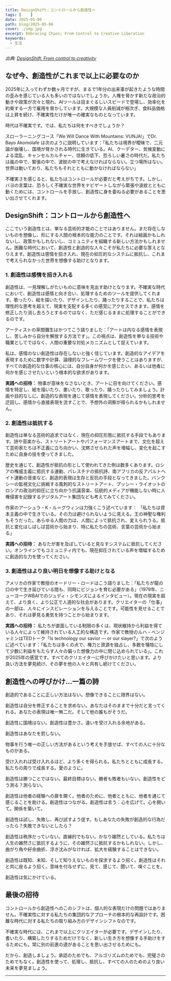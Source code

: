 ```yaml
---
title: DesignShift：コントロールから創造性へ
tags: [    ]
date: 2025-05-06
path: blog/2025-05-06
cover: ./img.jpg
excerpt: Embracing Chaos; From Control to Creative Liberation
keywords:
  - 生活
---
```


*出典: [DesignShift: From control to creativity](https://uxdesign.cc/designshift-from-control-to-creativity-e8a5db6873cd)*

## なぜ今、創造性がこれまで以上に必要なのか

2025年に入ってわずか数ヶ月ですが、まるで1年分の出来事が起きたような時間の歪みを感じている人も多いのではないでしょうか。人権を脅かす新たな政治的動きや政策が次々と現れ、AIツールは目まぐるしいスピードで登場し、効率化を約束する一方で雇用を脅かしています。大規模な人員削減が相次ぎ、食料品価格は上昇を続け、不確実性だけが唯一の確実なものとなっています。

時代は不確実です。では、私たちは何をすべきでしょうか？

スローラーニングコース「We Will Dance With Mountains: VUNJA!」でDr. Bayo Akomolafe は次のように説明しています：「私たちは境界が曖昧で、二元論が崩壊し、国境が脅かされる時代に生きている。AI、クーデター、気候変動による混乱、キャンセルカルチャー、信頼の低下、恐ろしい暑さの時代だ。私たちは嵐の中で、緊張の中で、波紋の中で考えなければならない。立つ場所はない。世界は動いており、私たちもそれとともに動かなければならない」

不確実さを感じると、私たちはコントロールが必要だと考えがちです。しかし、バヨの言葉は、恐ろしく不確実な世界をナビゲートしながら緊張や波紋とともに動くためには、コントロールを手放し、創造性に身を委ねる必要があることを思い出させてくれます。

## DesignShift：コントロールから創造性へ

ここでいう創造性とは、単なる芸術的才能のことではありません。まだ存在しないものを想像し、形にする人間の根本的な能力のことです。それは絵画かもしれないし、政策かもしれないし、コミュニティを組織する新しい方法かもしれません。困難な時代において、創造性と創造的な人々こそが私たちに必要な答えとなりえます。創造性は感情を招き入れ、現在の抑圧的なシステムに抵抗し、これまで考えられなかった世界を想像する助けとなります。

### 1. 創造性は感情を招き入れる

創造性は、一見理解しがたいものに意味を見出す助けとなります。不確実な時代において、創造性は感情と向き合い、処理するためのツールを提供してくれます。歌ったり、絵を描いたり、デザインしたり、踊ったりすることで、私たちは理性的な思考を超えて、現実を支配する多くの感覚にアクセスできます。感情を修正したり消し去ろうとするのではなく、ただ感じるままに処理することができるのです。

アーティストの草間彌生はかつてこう語りました：「アートは内なる感情を表現し、苦しみから自分を解放する方法です」。この視点は、創造性を単なる技術や職業としてではなく、人間の重要な対処メカニズムとして捉えています。

私は、感情のない創造性は存在しないと強く信じています。創造的なアイデアを表現するために数字や計算、論理的なフレームワークを使うことはありますが、すべての創造的な仕事の核心には、自分自身が何かを感じたい、あるいは他者に何かを感じさせたいという根本的な欲求があります。

**実践への招待：** 物事が意味をなさないとき、アートに目を向けてください。感情を特定し、絵を描いたり、書いたり、歌ったり、踊ったりしてみましょう。計画や目的なしに、創造的な表現を通じて感情を表現してください。分析的思考を迂回し、感情から直接表現を流すことで、予想外の洞察が得られるかもしれません。

### 2. 創造性は抵抗する

創造性は単なる芸術的追求ではなく、現在の抑圧形態に抵抗する手段でもあります。詩や音楽から、ストリートアートやパフォーマンスアートまで、文化を超えて芸術家たちは不正義に立ち向かい、沈黙させられた声を増幅し、変化を起こすために自身の技を使ってきました。

歴史を通じて、創造性が抵抗の形として使われてきた例は数多くあります。ロシアの権威主義に抵抗する運動、パレスチナの抵抗詩、南アフリカの反アパルトヘイト運動の音楽など、創造的表現は生存と反抗の手段となってきました。バンクシーの監視文化に挑戦する風刺的なストリートアート、プッシー・ライオットのロシアの政治的抑圧に立ち向かう抗議音楽、伝統的メディアが機能しない時に人権侵害を記録するデジタルアート集団なども考えてみてください。

作家のアーシュラ・K・ル＝グウィンは力強くこう述べています：
「私たちは資本主義の中で生きている。その力は避けられないように見える。王の神聖な権利もそうだった。あらゆる人間の力は、人間によって抵抗され、変えられうる。抵抗と変化はしばしば芸術から始まり、特に私たちの芸術、言葉の芸術から始まる」

**実践への招待：** あなたが害を及ぼしていると見なすシステムに抵抗してください。オンラインでもコミュニティ内でも、現在抑圧されている声を増幅するために創造的な力を使ってください。

### 3. 創造性はより良い明日を想像する助けとなる

アメリカの作家で教授のオードリー・ロードはこう語りました：「私たちが龍の口の中で生き延びている間も、同時にビジョンを育む必要がある」（1979年、ニューヨークWBAIでのジュディ・シモンズによるインタビュー）。現在の現実を超えて、より良く、より公正で人道的な社会があります。クリエイターの「仕事」の一部は、人々にインスピレーションを与えることです。可能性を見せることであり、それは夢見る勇気を持つことから始まります。

**実践への招待：** 私たちが直面している制限の多くは、現状維持から利益を得ている人々によって維持されている人工的な構造です。作家で教授のルハ・ベンジャミンはTEDトーク「Is technology our savior — or our slayer?」で次のように述べています：「私たちは多くの点で、権力と資源を独占し、多数を犠牲にして少数に利益をもたらす人々の偏った想像力の中に閉じ込められている」。これが2025年の感覚です。すべてのクリエイターに呼びかけたいと思います。より良い方法を夢見続け、その夢を他の人々と共有し続けてください。

## 創造性への呼びかけ…一篇の詩

創造的であることに正しい方法はない。想像できることに限界はない。

創造性は自分を修正することを求めない。あなたはそのままで十分だと言ってくれる。あなたの表現は唯一無二だ。そして他の誰もがそうだ。

創造性に国境はない。創造性は豊かさ。違いを受け入れる余地がある。

創造性はあなたを罰しない。

物事を行う唯一の正しい方法があるという考えを手放せば、すべての人に十分なものがある。

受け入れれば受け入れるほど、より多くを得られる。私たちとともに成長する。私たちの周りで成長する。愛のように。

創造性は勝つことではない。最終目標はない。勝者も敗者もいない。創造性をどう測る？測らない。

創造性は他者の経験への扉を開く。他者のために、他者とともに、他者を通じて感じることを助ける。創造性はつながる。創造性は言う：心を広げて。心を開いて。関係を築いて。

創造性は試し、失敗し、再び試すよう促す。もしあなたの失敗が創造的な行為だったら？失敗できないとしたら？

創造性は秩序だっていない。直線的でもない。かなり雑然としている。私たちは人生の雑然さに抵抗するように、その雑然さに抵抗するかもしれない。しかし、曲がり角や紆余曲折、浮き沈みがなければ、拡大を経験することはできない。

創造性は既知、未知、そして知りえないものを探求するよう招く。創造性はそれと共に座るよう招く。意味を付与せずに、見て、感じて、聞いて、嗅ぐことを。

創造性は気にかけている。

## 最後の招待

コントロールから創造性へのこのシフトは、個人的な表現だけの問題ではありません。不確実性に対する私たちの集団的なアプローチの根本的な再設計です。困難な時代に対する私たちの取り組み方のデザインシフトなのです。

不確実な時代には、これまで以上にクリエイターが必要です。デザインしたり、書いたり、構築したりするためだけでなく、新しい生き方を想像する手助けをするためにも。常に別の前進の道があることを思い出させるためにも。

だから、創造しましょう。承認のためでも、アルゴリズムのためでも、完璧さのためでもなく。創造性を使って、処理し、抵抗し、すべての人のためのより良い未来を夢見ましょう。

---
